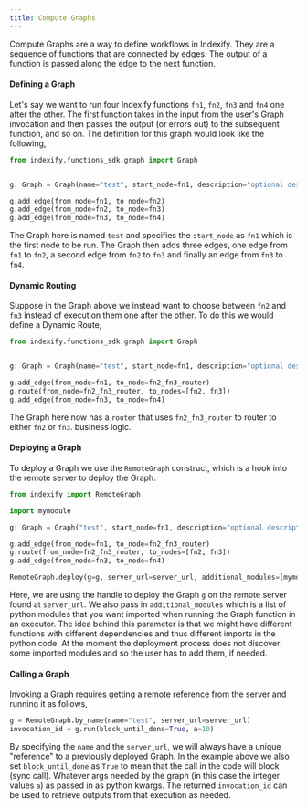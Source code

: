 ```yaml
---
title: Compute Graphs
---
```


Compute Graphs are a way to define workflows in Indexify. They are a sequence of functions 
that are connected by edges. The output of a function is passed along the edge to the next function.

####  Defining a Graph
Let's say we want to run four Indexify functions `fn1`, `fn2`, `fn3` and `fn4` one after the other. The first function
takes in the input from the user's Graph invocation and then passes the output (or errors out) to the
subsequent function, and so on. The definition for this graph would look like the following,

```python
from indexify.functions_sdk.graph import Graph


g: Graph = Graph(name="test", start_node=fn1, description="optional description")

g.add_edge(from_node=fn1, to_node=fn2)
g.add_edge(from_node=fn2, to_node=fn3)
g.add_edge(from_node=fn3, to_node=fn4)
```

The Graph here is named `test` and specifies the `start_node` as `fn1` which is the first node to be
run. The Graph then adds three edges, one edge from `fn1` to `fn2`, a second edge from `fn2` to `fn3` and
finally an edge from `fn3` to `fn4`.

#### Dynamic Routing
Suppose in the Graph above we instead want to choose between `fn2` and `fn3` instead of execution them one
after the other. To do this we would define a Dynamic Route,

```python
from indexify.functions_sdk.graph import Graph


g: Graph = Graph(name="test", start_node=fn1, description="optional description")

g.add_edge(from_node=fn1, to_node=fn2_fn3_router)
g.route(from_node=fn2_fn3_router, to_nodes=[fn2, fn3])
g.add_edge(from_node=fn3, to_node=fn4)

```

The Graph here now has a `router` that uses `fn2_fn3_router` to router to either `fn2` or `fn3`.
business logic.

#### Deploying a Graph
To deploy a Graph we use the `RemoteGraph` construct, which is a hook into the remote server to deploy the Graph.

```python
from indexify import RemoteGraph

import mymodule

g: Graph = Graph("test", start_node=fn1, description="optional description")

g.add_edge(from_node=fn1, to_node=fn2_fn3_router)
g.route(from_node=fn2_fn3_router, to_nodes=[fn2, fn3])
g.add_edge(from_node=fn3, to_node=fn4)

RemoteGraph.deploy(g=g, server_url=server_url, additional_modules=[mymodule, sys.modules[__name__]])
```

Here, we are using the handle to deploy the Graph `g` on the remote server found at `server_url`. We also pass in
`additional_modules` which is a list of python modules that you want imported when running the Graph function in an
executor. The idea behind this parameter is that we might have different functions with different dependencies and thus
different imports in the python code. At the moment the deployment process does not discover some imported modules
and so the user has to add them, if needed.

#### Calling a Graph
Invoking a Graph requires getting a remote reference from the server and running it as follows,

```python
g = RemoteGraph.by_name(name="test", server_url=server_url)
invocation_id = g.run(block_until_done=True, a=10)
```

By specifying the `name` and the `server_url`, we will always have a unique "reference" to a previously deployed Graph.
In the example above we also set `block_until_done` as `True` to mean that the call in the code will block (sync call).
Whatever args needed by the graph (in this case the integer values `a`) as passed in as python kwargs. The returned
`invocation_id` can be used to retrieve outputs from that execution as needed.